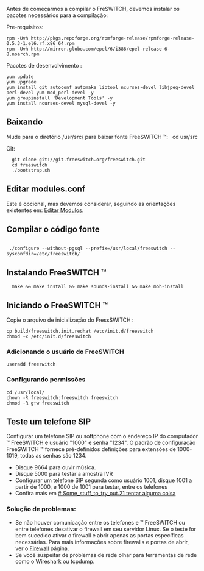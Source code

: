Antes de começarmos a compilar o FreSWITCH, devemos instalar os pacotes necessários para a compilação:

Pre-requisitos:
<pre>
rpm -Uvh http://pkgs.repoforge.org/rpmforge-release/rpmforge-release-0.5.3-1.el6.rf.x86_64.rpm
rpm -Uvh http://mirror.globo.com/epel/6/i386/epel-release-6-8.noarch.rpm
</pre>


Pacotes de desenvolvimento :
<pre>
yum update
yum upgrade
yum install git autoconf automake libtool ncurses-devel libjpeg-devel perl-devel yum mod_perl-devel -y
yum groupinstall 'Development Tools' -y
yum install ncurses-devel mysql-devel -y
</pre>

== Baixando ==
Mude para o diretório /usr/src/ para baixar fonte FreeSWITCH ™:
  cd usr/src


Git:
<pre>
  git clone git://git.freeswitch.org/freeswitch.git
  cd freeswitch
  ./bootstrap.sh
</pre>

== Editar modules.conf == 
Este é opcional, mas devemos considerar, seguindo as orientações existentes em: [http://wiki.freeswitch.org/wiki/Installation_Guide#Edit_modules.conf Editar Modulos].

== Compilar o código fonte ==

<pre> 
 ./configure --without-pgsql --prefix=/usr/local/freeswitch --sysconfdir=/etc/freeswitch/
</pre>

== Instalando FreeSWITCH ™ ==

<pre>
  make && make install && make sounds-install && make moh-install
</pre>

== Iniciando o FreeSWITCH ™ ==

Copie o arquivo de inicialização do FressSWITCH :

<pre>
cp build/freeswitch.init.redhat /etc/init.d/freeswitch
chmod +x /etc/init.d/freeswitch
</pre>

=== Adicionando o usuário do FreeSWITCH ===

<pre>
useradd freeswitch
</pre>

=== Configurando permissões ===
<pre>
cd /usr/local/
chown -R freeswitch:freeswitch freeswitch
chmod -R g+w freeswitch
</pre>

== Teste um telefone SIP ==
Configurar um telefone SIP ou softphone com o endereço IP do computador ™ FreeSWITCH e usuário "1000" e senha "1234". O padrão de configuração FreeSWITCH ™ fornece pré-definidos definições para extensões de 1000-1019, todas as senhas são 1234.

* Disque 9664 para ouvir música.
* Disque 5000 para testar a amostra IVR
* Configurar um telefone SIP segunda como usuário 1001, disque 1001 a partir de 1000, e 1000 de 1001 para testar, entre os telefones
* Confira mais em [http://wiki.freeswitch.org/wiki/Getting_Started_Guide # Some_stuff_to_try_out.21 tentar alguma coisa]

=== Solução de problemas: ===
* Se não houver comunicação entre os telefones e ™ FreeSWITCH ou entre telefones desativar o firewall em seu servidor Linux. Se o teste for bem sucedido ativar o firewall e abrir apenas as portas específicas necessárias. Para mais informações sobre firewalls e portas de abrir, ver o [[Firewall]] página.
* Se você suspeitar de problemas de rede olhar para ferramentas de rede como o Wireshark ou tcpdump.
